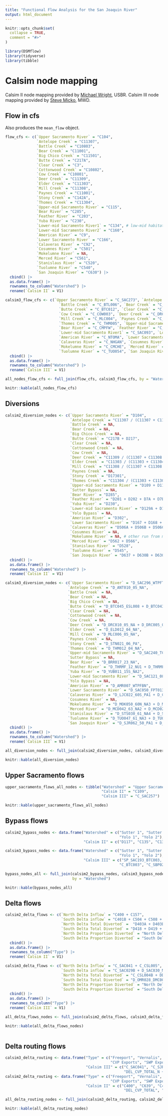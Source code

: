 ```yaml
---
title: "Functional Flow Analysis for the San Joaquin River"
output: html_document
---
```


```r
knitr::opts_chunk$set(
  collapse = TRUE,
  comment = "#>"
)
```

```r
library(DSMflow)
library(tidyverse)
library(tibble)
```

# Calsim node mapping

Calsim II node mapping provided by [Michael Wright](mwright@@usbr.gov), USBR. Calsim III node mapping provided by [Steve Micko](SMicko@mwdh2o.com), MWD. 

## Flow in cfs

Also produces the `mean_flow` object.

```r
flow_cfs <- c(`Upper Sacramento River` = "C104",
              `Antelope Creek` = "C11307",
              `Battle Creek` = "C10803",
              `Bear Creek` = "C11001",
              `Big Chico Creek` = "C11501",
              `Butte Creek` = "C217A",
              `Clear Creek` = "C3",
              `Cottonwood Creek` = "C10802",
              `Cow Creek` = "C10801",
              `Deer Creek` = "C11309",
              `Elder Creek` = "C11303",
              `Mill Creek` = "C11308",
              `Paynes Creek` = "C11001",
              `Stony Creek` = "C142A",
              `Thomes Creek` = "C11304",
              `Upper-mid Sacramento River` = "C115",
              `Bear River` = "C285",
              `Feather River` = "C203",
              `Yuba River` = "C230",
              `Lower-mid Sacramento River1` = "C134", # low-mid habitat = 35.6/58*habitat(C134) + 22.4/58*habitat(C160),
              `Lower-mid Sacramento River2` = "C160",
              `American River` = "C9",
              `Lower Sacramento River` = "C166",
              `Calaveras River` = "C92",
              `Cosumnes River` = "C501",
              `Mokelumne River` = NA,
              `Merced River` = "C561",
              `Stanislaus River` = "C520",
              `Tuolumne River` = "C540",
              `San Joaquin River` = "C630") |> 
  cbind() |> 
  as.data.frame() |> 
  rownames_to_column("Watershed") |> 
  rename(`Calsim II` = V1)

calsim3_flow_cfs <- c(`Upper Sacramento River` = "C_SAC273", `Antelope Creek` = "C_ANT010",
                        `Battle Creek` = "C_BTL006", `Bear Creek` = "C_BCN005", `Big Chico Creek` = "C_BCC004",
                        `Butte Creek` = "C_BTC012", `Clear Creek` = "C_CLR009", `Cottonwood Creek` = "C_CWD003",
                        `Cow Creek` = "C_COW003", `Deer Creek` = "C_DRC005", `Elder Creek` = "C_ELD005",
                        `Mill Creek` = "C_MLC004", `Paynes Creek` = "C_PYN001", `Stony Creek` = "C_STN004",
                        `Thomes Creek` = "C_THM005", `Upper-mid Sacramento River` = "C_SAC193",
                        `Bear River` = "C_CMPFW", `Feather River` = "C_FTR059", `Yuba River` = "C_YUB002",
                        `Lower-mid Sacramento River1` = "C_SAC093", `Lower-mid Sacramento River2` = "C_SAC048",
                        `American River` = "C_NTOMA", `Lower Sacramento River` = "C_SAC063",
                        `Calaveras River` = "C_NHGAN", `Cosumnes River` = "C_CSM005",
                        `Mokelumne River` = "C_CMCHE", `Merced River` = "C_MCD050", `Stanislaus River` = "C_STS059",
                        `Tuolumne River` = "C_TUO054", `San Joaquin River` = "C_SJR081") |> 
  cbind() |> 
  as.data.frame() |> 
  rownames_to_column("Watershed") |> 
  rename(`Calsim III` = V1)

all_nodes_flow_cfs <- full_join(flow_cfs, calsim3_flow_cfs, by = "Watershed")

knitr::kable(all_nodes_flow_cfs)
```

## Diversions

```r
calsim2_diversion_nodes <- c(`Upper Sacramento River` = "D104",
                             `Antelope Creek` = "C11307 / (C11307 + C11308 + C11309) * D11305",
                             `Battle Creek` = NA,
                             `Bear Creek` = NA,
                             `Big Chico Creek` = NA,
                             `Butte Creek` = "C217B + D217",
                             `Clear Creek` = NA,
                             `Cottonwood Creek` = NA,
                             `Cow Creek` = NA,
                             `Deer Creek` = "C11309 / (C11307 + C11308 + C11309) * D11305",
                             `Elder Creek` = "C11303 / (C11303 + C11304) * D11301",
                             `Mill Creek` = "C11308 / (C11307 + C11308 + C11309) * D11305",
                             `Paynes Creek` = NA,
                             `Stony Creek` = "D17301",
                             `Thomes Creek` = "C11304 / (C11303 + C11304) * D11301",
                             `Upper-mid Sacramento River` = "D109 + D112 + D113A + D113B + D114 + D118 + D122A + D122B + D123 + D124A + D128_WTS + D128",
                             `Sutter Bypass` = NA,
                             `Bear River` = "D285",
                             `Feather River` = "D201 + D202 + D7A + D7B",
                             `Yuba River` = "D230",
                             `Lower-mid Sacramento River` = "D129A + D134 + D162 + D165",
                             `Yolo Bypass` = NA,
                             `American River` = "D302",
                             `Lower Sacramento River` = "D167 + D168 + D168A_WTS",
                             `Calaveras River` = "D506A + D506B + D506C + D507",
                             `Cosumnes River` = NA,
                             `Mokelumne River` = NA, # other run from mike U ebmud
                             `Merced River` = "D562 + D566",
                             `Stanislaus River` = "D528",
                             `Tuolumne River` = "D545",
                             `San Joaquin River` = "D637 + D630B + D630A + D620B") |> 
  cbind() |> 
  as.data.frame() |> 
  rownames_to_column("Watershed") |> 
  rename(`Calsim II` = V1)

calsim3_diversion_nodes <- c(`Upper Sacramento River` = "D_SAC296_WTPFTH + D_SAC296_02_SA + D_SAC294_WTPBLV + D_SAC294_03_PA + D_SAC289_03_SA + D_SAC281_02_NA + D_SAC273_03_NA",
                            `Antelope Creek` = "D_ANT010_05_NA",
                            `Battle Creek` = NA,
                            `Bear Creek` = NA,
                            `Big Chico Creek` = NA,
                            `Butte Creek` = "D_BTC045_ESL008 + D_BTC043_10_NA + D_BTC036_10_NA + D_BTC012_09_SA2 + D_BTC012_CRK005",
                            `Clear Creek` = NA,
                            `Cottonwood Creek` = NA,
                            `Cow Creek` = NA,
                            `Deer Creek` = "D_DRC010_05_NA + D_DRC005_05_NA",
                            `Elder Creek` = "D_ELD012_04_NA",
                            `Mill Creek` = "D_MLC006_05_NA",
                            `Paynes Creek` = NA,
                            `Stony Creek` = "D_STN021_06_PA",
                            `Thomes Creek` = "D_THM012_04_NA",
                            `Upper-mid Sacramento River` = "D_SAC240_TCC001 + D_SAC240_05_NA + D_SAC224_04_NA + D_SAC196_MTC000 + D_SAC185_08N_NA + D_SAC185_09_NA + D_SAC178_08N_SA1 + D_SAC162_09_SA2 + D_SAC159_08S_SA1 + D_SAC159_08N_SA1 + D_SAC146_08S_NA1 + D_SAC136_18_NA + D_SAC136_18_SA + D_SAC129_08S_NA2 + D_SAC122_19_SA",
                            `Sutter Bypass` = NA,
                            `Bear River` = "D_BRR017_23_NA",
                            `Feather River` = "D_THRMF_12_NU1 + D_THRMF_11_NU1 + D_THRMA_WEC000 + D_THRMA_RVC000 + D_THRMA_JBC000",
                            `Yuba River` = "D_YUB011_15S_NA2",
                            `Lower-mid Sacramento River` = "D_SAC121_08S_SA3 + D_SAC115_19_SA + D_SAC109_08S_SA3 + D_SAC109_19_SA + D_SAC099_19_SA + D_SAC091_19_SA + D_SAC083_21_SA + D_SAC082_22_SA1 + D_SAC081_21_NA + D_SAC078_22_SA1 + D_SAC075_22_NA + D_SAC074_21_SA + D_SAC065_WTPBTB",
                            `Yolo Bypass` = NA,
                            `American River` = "D_AMR007_WTPFBN",
                            `Lower Sacramento River` = "D_SAC050_FPT013 + D_SAC062_WTPSAC",
                            `Calaveras River` = "D_LJC022_60S_PA1 + D_CLV037_CACWD + D_CLV026_60S_PA1 + D_CLV026_WTPWDH",
                            `Cosumnes River` = NA,
                            `Mokelumne River` = "D_MOK050_60N_NA3 + D_MOK050_60N_NA5 + D_MOK039_60N_NA5 + D_MOK035_60N_NA4 + D_MOK035_60N_NU1 + D_MOK035_WTPDWS + D_MOK033_60N_NA5",
                            `Merced River` = "D_MCD042_63_NA2 + D_MCD021_63_NA4",
                            `Stanislaus River` = "D_STS030_61_NA4 + D_STS004_61_NA6",
                            `Tuolumne River` = "D_TUO047_61_NA3 + D_TUO047_62_NA4 + D_TUO015_61_NA3 + D_TUO015_62_NA4",
                            `San Joaquin River` = "D_SJR062_50_PA1 + D_SJR090_71_NA2 + D_SJR081_61_NA5 + D_SJR116_72_NA1") |> 
  cbind() |> 
  as.data.frame() |> 
  rownames_to_column("Watershed") |> 
  rename(`Calsim III` = V1)

all_diversion_nodes <- full_join(calsim2_diversion_nodes, calsim3_diversion_nodes, by = "Watershed") 

knitr::kable(all_diversion_nodes)
```


## Upper Sacramento flows

```r
upper_sacramento_flows_all_nodes <- tibble("Watershed" = "Upper Sacramento River",
                                           "Calsim II" = "C109",
                                           "Calsim III" = "C_SAC257")

knitr::kable(upper_sacramento_flows_all_nodes)
```


## Bypass flows

```r
calsim2_bypass_nodes <- data.frame("Watershed" = c("Sutter 1", "Sutter 2", "Sutter 3", "Sutter 4", 
                                                   "Yolo 1", "Yolo 2"),
                                   "Calsim II" = c("D117", "C135", "C136A", "C137", "D160", "C157"))

calsim3_bypass_nodes <- data.frame("Watershed" = c("Sutter 1", "Sutter 2", "Sutter 3", "Sutter 4", 
                                                   "Yolo 1", "Yolo 2"),
                                   "Calsim III" = c("SP_SAC193_BTC003, SP_SAC188_BTC003, SP_SAC178_BTC003", 
                                                   "C_BTC003", "C_SBP024", "C_SSL001", "SP_SAC083_YBP037", "C_CSL005"))

bypass_nodes_all <- full_join(calsim2_bypass_nodes, calsim3_bypass_nodes,
                              by = "Watershed")

knitr::kable(bypass_nodes_all)
```


## Delta flows

```r
calsim2_delta_flows <- c(`North Delta Inflow` = "C400 + C157",
                         `South Delta inflow` = "C401B + C504 + C508 + C644",
                         `North Delta Total Diverted` =  "D403A + D403B + D403C + D403D + D404",
                         `South Delta Total Diverted` = "D418 + D419 + D412 + D410 + D413 + D409B + D416 + D408_OR + D408_VC",
                         `North Delta Proportion Diverted` = "North Delta Total Diverted / North Delta Inflow",
                         `South Delta Proportion Diverted` = "South Delta Total Diverted / South Delta Inflow") |> 
  cbind() |> 
  as.data.frame() |> 
  rownames_to_column("Type") |> 
  rename(`Calsim II` = V1)

calsim3_delta_flows <- c(`North Delta Inflow` = "C_SAC041 + C_CSL005",
                         `South Delta inflow` = "C_SAC029B + D_SAC030_MOK014 + C_MOK022 + C_CLV004 + C_SJR056",
                         `North Delta Total Diverted` = "C_CSL004B + DD_SAC017_SACS",
                         `South Delta Total Diverted` = "D_OMR028_DMC000 + D_OMR027_CAA000 + DD_SJR026_SJRE + DD_SJR013_SJRW + DD_MOK004_MOK + DD_OMR027_OMR + D_RSL004_CCC004 + D_OMR021_ORP000 + D_VCT002_ORP000",
                         `North Delta Proportion Diverted` = "North Delta Total Diverted / North Delta Inflow",
                         `South Delta Proportion Diverted` = "South Delta Total Diverted / South Delta Inflow") |> 
  cbind() |> 
  as.data.frame() |> 
  rownames_to_column("Type") |> 
  rename(`Calsim III` = V1)

all_delta_flows_nodes <- full_join(calsim2_delta_flows, calsim3_delta_flows, by = "Type")

knitr::kable(all_delta_flows_nodes)
  
```



## Delta routing flows

```r
calsim3_delta_routing <- data.frame("Type" = c("Freeport", "Vernalis", "Stockton", "Wilkins",
                                               "CVP Exports", "SWP Exports"),
                                    "Calsim III" = c("C_SAC041", "C_SJR070", "C_SJR053A", "C_SAC129",
                                                     "DEL_CVP_TOTAL_N + DEL_CVP_TOTAL_S", "DEL_SWP_PMI + DEL_SWP_PAG + DEL_SWP_PIN"))
calsim2_delta_routing <- data.frame("Type" = c("Freeport", "Vernalis", "Stockton", "Wilkins",
                                               "CVP Exports", "SWP Exports"),
                                    "Calsim II" = c("C400", "C639", "C417A", "C129",
                                                     "DEL_CVP_TOTAL", "DEL_SWP_TOTAL"))

all_delta_routing_nodes <- full_join(calsim3_delta_routing, calsim2_delta_routing, by = "Type") 

knitr::kable(all_delta_routing_nodes)

```


